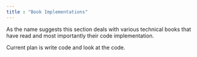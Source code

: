 ```yaml
---
title : "Book Implementations" 
---
```


As the name suggests this section deals with various technical books that have read and most importantly their code implementation.

Current plan is write code and look at the code.